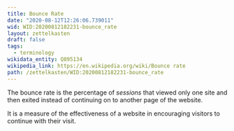 ```yaml
---
title: Bounce Rate
date: "2020-08-12T12:26:06.739011"
wid: WID:20200812182231-bounce_rate
layout: zettelkasten
draft: false
tags:
  - terminology
wikidata_entity: Q895134
wikipedia_link: https://en.wikipedia.org/wiki/Bounce rate
path: /zettelkasten/WID:20200812182231-bounce_rate
---
```


The bounce rate is the percentage of *sessions* that viewed only one
site and then exited instead of continuing on to another page of the
website.

It is a measure of the effectiveness of a website in encouraging
visitors to continue with their visit.

